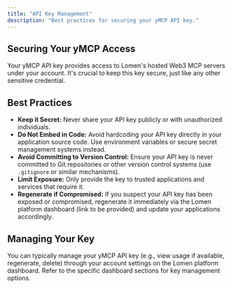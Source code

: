 ```yaml
---
title: "API Key Management"
description: "Best practices for securing your yMCP API key."
---
```


## Securing Your yMCP Access

Your yMCP API key provides access to Lomen's hosted Web3 MCP servers under your account. It's crucial to keep this key secure, just like any other sensitive credential.

## Best Practices

- **Keep it Secret:** Never share your API key publicly or with unauthorized individuals.
- **Do Not Embed in Code:** Avoid hardcoding your API key directly in your application source code. Use environment variables or secure secret management systems instead.
- **Avoid Committing to Version Control:** Ensure your API key is never committed to Git repositories or other version control systems (use `.gitignore` or similar mechanisms).
- **Limit Exposure:** Only provide the key to trusted applications and services that require it.
- **Regenerate if Compromised:** If you suspect your API key has been exposed or compromised, regenerate it immediately via the Lomen platform dashboard (link to be provided) and update your applications accordingly.

## Managing Your Key

You can typically manage your yMCP API key (e.g., view usage if available, regenerate, delete) through your account settings on the Lomen platform dashboard. Refer to the specific dashboard sections for key management options.
